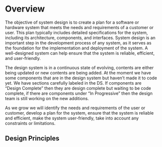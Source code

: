# Overview

The objective of system design is to create a plan for a software or hardware system that meets the needs and requirements of a customer or user. This plan typically includes detailed specifications for the system, including its architecture, components, and interfaces. System design is an important step in the development process of any system, as it serves as the foundation for the implementation and deployment of the system. A well-designed system can help ensure that the system is reliable, efficient, and user-friendly.

The design system is in a continuous state of evolving, contents are either being updated or new contents are being added. At the moment we have some components that are in the design system but haven’t made it to code yet. We have sections carefully labeled in the DS. If components are “Design Complete” then they are design complete but waiting to be code complete, if there are components under “In Progressive” then the design team is still working on the new additions.

As we grow we will identify the needs and requirements of the user or customer, develop a plan for the system, ensure that the system is reliable and efficient, make the system user-friendly, take into account any constraints or limitations.

## Design Principles